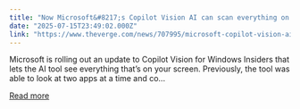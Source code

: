 ```yaml
---
title: "Now Microsoft&#8217;s Copilot Vision AI can scan everything on your screen"
date: "2025-07-15T23:49:02.000Z"
link: "https://www.theverge.com/news/707995/microsoft-copilot-vision-ai-windows-scan-screen-desktop"
---
```


Microsoft is rolling out an update to Copilot Vision for Windows Insiders that lets the AI tool see everything that’s on your screen. Previously, the tool was able to look at two apps at a time and co...

[Read more](https://www.theverge.com/news/707995/microsoft-copilot-vision-ai-windows-scan-screen-desktop)

